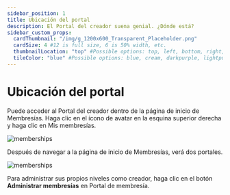 ```yaml
---
sidebar_position: 1
title: Ubicación del portal
description: El Portal del creador suena genial. ¿Dónde está?
sidebar_custom_props:
  cardThumbnail: "/img/g_1200x600_Transparent_Placeholder.png"
  cardSize: 4 #12 is full size, 6 is 50% width, etc.
  thumbnailLocation: "top" #Possible options: top, left, bottom, right, none
  tileColor: "blue" #Possible options: blue, cream, darkpurple, lightpurple, mauve, orange, pink, none
---
```


# Ubicación del portal

Puede acceder al Portal del creador dentro de la página de inicio de Membresías. Haga clic en el ícono de avatar en la esquina superior derecha y haga clic en Mis membresías.

![memberships](https://thumbs.odycdn.com/f458f5cfc1a5e17b24f7a5370337b018.webp)

Después de navegar a la página de inicio de Membresías, verá dos portales.

![memberships](https://thumbs.odycdn.com/c8e5e4ef94d294330f0e9a18784fc661.webp)

Para administrar sus propios niveles como creador, haga clic en el botón **Administrar membresías** en Portal de membresía.
